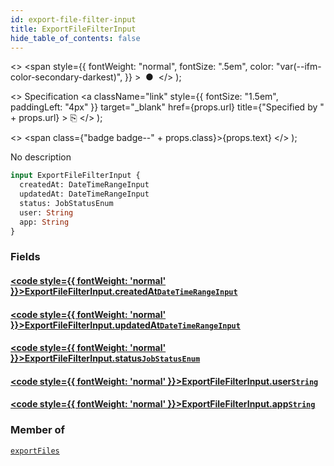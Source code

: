 ```yaml
---
id: export-file-filter-input
title: ExportFileFilterInput
hide_table_of_contents: false
---
```


  <>
    <span
      style={{
        fontWeight: "normal",
        fontSize: ".5em",
        color: "var(--ifm-color-secondary-darkest)",
      }}
    >
      &nbsp;●&nbsp;
    </span>
  </>
);

  <>
    Specification
    <a
      className="link"
      style={{ fontSize: "1.5em", paddingLeft: "4px" }}
      target="\_blank"
      href={props.url}
      title={"Specified by " + props.url}
    >
      ⎘
    </a>
  </>
);

  <>
    <span class={"badge badge--" + props.class}>{props.text}</span>
  </>
);

No description

```graphql
input ExportFileFilterInput {
  createdAt: DateTimeRangeInput
  updatedAt: DateTimeRangeInput
  status: JobStatusEnum
  user: String
  app: String
}
```

### Fields

#### [<code style={{ fontWeight: 'normal' }}>ExportFileFilterInput.<b>createdAt</b></code>](#)<Bullet />[`DateTimeRangeInput`](../../../developer/api-reference/inputs/date-time-range-input) <Badge class="secondary" text="input"/>

>

#### [<code style={{ fontWeight: 'normal' }}>ExportFileFilterInput.<b>updatedAt</b></code>](#)<Bullet />[`DateTimeRangeInput`](../../../developer/api-reference/inputs/date-time-range-input) <Badge class="secondary" text="input"/>

>

#### [<code style={{ fontWeight: 'normal' }}>ExportFileFilterInput.<b>status</b></code>](#)<Bullet />[`JobStatusEnum`](../../../developer/api-reference/enums/job-status-enum) <Badge class="secondary" text="enum"/>

>

#### [<code style={{ fontWeight: 'normal' }}>ExportFileFilterInput.<b>user</b></code>](#)<Bullet />[`String`](../../../developer/api-reference/scalars/string) <Badge class="secondary" text="scalar"/>

>

#### [<code style={{ fontWeight: 'normal' }}>ExportFileFilterInput.<b>app</b></code>](#)<Bullet />[`String`](../../../developer/api-reference/scalars/string) <Badge class="secondary" text="scalar"/>

>

### Member of

[`exportFiles`](../../../developer/api-reference/queries/export-files) <Badge class="secondary" text="query"/>
